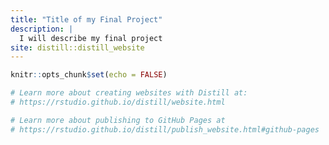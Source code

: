 ```yaml
---
title: "Title of my Final Project"
description: |
  I will describe my final project 
site: distill::distill_website
---
```


```r
knitr::opts_chunk$set(echo = FALSE)

# Learn more about creating websites with Distill at:
# https://rstudio.github.io/distill/website.html

# Learn more about publishing to GitHub Pages at
# https://rstudio.github.io/distill/publish_website.html#github-pages

```

